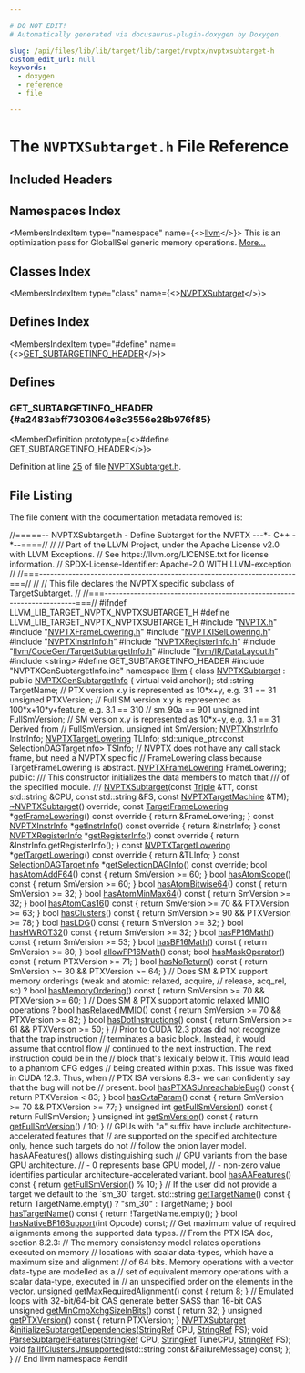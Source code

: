 ```yaml
---

# DO NOT EDIT!
# Automatically generated via docusaurus-plugin-doxygen by Doxygen.

slug: /api/files/lib/lib/target/lib/target/nvptx/nvptxsubtarget-h
custom_edit_url: null
keywords:
  - doxygen
  - reference
  - file

---
```





# The `NVPTXSubtarget.h` File Reference

<DoxygenPage pluginConfig={pluginConfig}>



## Included Headers

<IncludesList>
<IncludesListItem
  filePath="NVPTX.h"
  permalink="/docs/api/files/lib/lib/target/lib/target/nvptx/nvptx-h"
  isLocal="true" />
<IncludesListItem
  filePath="NVPTXFrameLowering.h"
  permalink="/docs/api/files/lib/lib/target/lib/target/nvptx/nvptxframelowering-h"
  isLocal="true" />
<IncludesListItem
  filePath="NVPTXISelLowering.h"
  permalink="/docs/api/files/lib/lib/target/lib/target/nvptx/nvptxisellowering-h"
  isLocal="true" />
<IncludesListItem
  filePath="NVPTXInstrInfo.h"
  permalink="/docs/api/files/lib/lib/target/lib/target/nvptx/nvptxinstrinfo-h"
  isLocal="true" />
<IncludesListItem
  filePath="NVPTXRegisterInfo.h"
  permalink="/docs/api/files/lib/lib/target/lib/target/nvptx/nvptxregisterinfo-h"
  isLocal="true" />
<IncludesListItem
  filePath="llvm/CodeGen/TargetSubtargetInfo.h"
  permalink="/docs/api/files/include/include/llvm/include/llvm/codegen/targetsubtargetinfo-h"
  isLocal="true" />
<IncludesListItem
  filePath="llvm/IR/DataLayout.h"
  permalink="/docs/api/files/include/include/llvm/include/llvm/ir/datalayout-h"
  isLocal="true" />
<IncludesListItem
  filePath="string"
  permalink=""
  isLocal="false" />
<IncludesListItem
  filePath="NVPTXGenSubtargetInfo.inc"
  permalink=""
  isLocal="true" />
</IncludesList>

## Namespaces Index

<MembersIndex>

<MembersIndexItem
  type="namespace"
  name={<><a href="/docs/api/namespaces/llvm">llvm</a></>}>
This is an optimization pass for GlobalISel generic memory operations. <a href="/docs/api/namespaces/llvm/#details">More...</a>
</MembersIndexItem>

</MembersIndex>

## Classes Index

<MembersIndex>

<MembersIndexItem
  type="class"
  name={<><a href="/docs/api/classes/llvm/nvptxsubtarget">NVPTXSubtarget</a></>}>
</MembersIndexItem>

</MembersIndex>

## Defines Index

<MembersIndex>

<MembersIndexItem
  type="#define"
  name={<><a href="#a2483abff7303064e8c3556e28b976f85">GET&#95;SUBTARGETINFO&#95;HEADER</a></>}>
</MembersIndexItem>

</MembersIndex>


<SectionDefinition>

## Defines

### GET&#95;SUBTARGETINFO&#95;HEADER {#a2483abff7303064e8c3556e28b976f85}

<MemberDefinition
  prototype={<>#define GET&#95;SUBTARGETINFO&#95;HEADER</>}>

Definition at line <a href="#l00025">25</a> of file <a href="/docs/api/files/lib/lib/target/lib/target/nvptx/nvptxsubtarget-h">NVPTXSubtarget.h</a>.
</MemberDefinition>

</SectionDefinition>

## File Listing

The file content with the documentation metadata removed is:

<ProgramListing>

<Link id="l00001" /><CodeLine lineNumber="1"><Highlight kind="comment">//=====-- NVPTXSubtarget.h - Define Subtarget for the NVPTX ---&#42;- C++ -&#42;--====//</Highlight><Highlight kind="normal"></Highlight></CodeLine>
<Link id="l00002" /><CodeLine lineNumber="2"><Highlight kind="normal"></Highlight><Highlight kind="comment">//</Highlight><Highlight kind="normal"></Highlight></CodeLine>
<Link id="l00003" /><CodeLine lineNumber="3"><Highlight kind="normal"></Highlight><Highlight kind="comment">// Part of the LLVM Project, under the Apache License v2.0 with LLVM Exceptions.</Highlight><Highlight kind="normal"></Highlight></CodeLine>
<Link id="l00004" /><CodeLine lineNumber="4"><Highlight kind="normal"></Highlight><Highlight kind="comment">// See https://llvm.org/LICENSE.txt for license information.</Highlight><Highlight kind="normal"></Highlight></CodeLine>
<Link id="l00005" /><CodeLine lineNumber="5"><Highlight kind="normal"></Highlight><Highlight kind="comment">// SPDX-License-Identifier: Apache-2.0 WITH LLVM-exception</Highlight><Highlight kind="normal"></Highlight></CodeLine>
<Link id="l00006" /><CodeLine lineNumber="6"><Highlight kind="normal"></Highlight><Highlight kind="comment">//</Highlight><Highlight kind="normal"></Highlight></CodeLine>
<Link id="l00007" /><CodeLine lineNumber="7"><Highlight kind="normal"></Highlight><Highlight kind="comment">//===----------------------------------------------------------------------===//</Highlight><Highlight kind="normal"></Highlight></CodeLine>
<Link id="l00008" /><CodeLine lineNumber="8"><Highlight kind="normal"></Highlight><Highlight kind="comment">//</Highlight><Highlight kind="normal"></Highlight></CodeLine>
<Link id="l00009" /><CodeLine lineNumber="9"><Highlight kind="normal"></Highlight><Highlight kind="comment">// This file declares the NVPTX specific subclass of TargetSubtarget.</Highlight><Highlight kind="normal"></Highlight></CodeLine>
<Link id="l00010" /><CodeLine lineNumber="10"><Highlight kind="normal"></Highlight><Highlight kind="comment">//</Highlight><Highlight kind="normal"></Highlight></CodeLine>
<Link id="l00011" /><CodeLine lineNumber="11"><Highlight kind="normal"></Highlight><Highlight kind="comment">//===----------------------------------------------------------------------===//</Highlight><Highlight kind="normal"></Highlight></CodeLine>
<Link id="l00012" /><CodeLine lineNumber="12"><Highlight kind="normal"></Highlight></CodeLine>
<Link id="l00013" /><CodeLine lineNumber="13"><Highlight kind="normal"></Highlight><Highlight kind="preprocessor">#ifndef LLVM&#95;LIB&#95;TARGET&#95;NVPTX&#95;NVPTXSUBTARGET&#95;H</Highlight><Highlight kind="normal"></Highlight></CodeLine>
<Link id="l00014" /><CodeLine lineNumber="14"><Highlight kind="normal"></Highlight><Highlight kind="preprocessor">#define LLVM&#95;LIB&#95;TARGET&#95;NVPTX&#95;NVPTXSUBTARGET&#95;H</Highlight><Highlight kind="normal"></Highlight></CodeLine>
<Link id="l00015" /><CodeLine lineNumber="15"><Highlight kind="normal"></Highlight></CodeLine>
<Link id="l00016" /><CodeLine lineNumber="16"><Highlight kind="normal"></Highlight><Highlight kind="preprocessor">#include &quot;<a href="/docs/api/files/lib/lib/target/lib/target/nvptx/nvptx-h">NVPTX.h</a>&quot;</Highlight><Highlight kind="normal"></Highlight></CodeLine>
<Link id="l00017" /><CodeLine lineNumber="17"><Highlight kind="normal"></Highlight><Highlight kind="preprocessor">#include &quot;<a href="/docs/api/files/lib/lib/target/lib/target/nvptx/nvptxframelowering-h">NVPTXFrameLowering.h</a>&quot;</Highlight><Highlight kind="normal"></Highlight></CodeLine>
<Link id="l00018" /><CodeLine lineNumber="18"><Highlight kind="normal"></Highlight><Highlight kind="preprocessor">#include &quot;<a href="/docs/api/files/lib/lib/target/lib/target/nvptx/nvptxisellowering-h">NVPTXISelLowering.h</a>&quot;</Highlight><Highlight kind="normal"></Highlight></CodeLine>
<Link id="l00019" /><CodeLine lineNumber="19"><Highlight kind="normal"></Highlight><Highlight kind="preprocessor">#include &quot;<a href="/docs/api/files/lib/lib/target/lib/target/nvptx/nvptxinstrinfo-h">NVPTXInstrInfo.h</a>&quot;</Highlight><Highlight kind="normal"></Highlight></CodeLine>
<Link id="l00020" /><CodeLine lineNumber="20"><Highlight kind="normal"></Highlight><Highlight kind="preprocessor">#include &quot;<a href="/docs/api/files/lib/lib/target/lib/target/nvptx/nvptxregisterinfo-h">NVPTXRegisterInfo.h</a>&quot;</Highlight><Highlight kind="normal"></Highlight></CodeLine>
<Link id="l00021" /><CodeLine lineNumber="21"><Highlight kind="normal"></Highlight><Highlight kind="preprocessor">#include &quot;<a href="/docs/api/files/include/include/llvm/include/llvm/codegen/targetsubtargetinfo-h">llvm/CodeGen/TargetSubtargetInfo.h</a>&quot;</Highlight><Highlight kind="normal"></Highlight></CodeLine>
<Link id="l00022" /><CodeLine lineNumber="22"><Highlight kind="normal"></Highlight><Highlight kind="preprocessor">#include &quot;<a href="/docs/api/files/include/include/llvm/include/llvm/ir/datalayout-h">llvm/IR/DataLayout.h</a>&quot;</Highlight><Highlight kind="normal"></Highlight></CodeLine>
<Link id="l00023" /><CodeLine lineNumber="23"><Highlight kind="normal"></Highlight><Highlight kind="preprocessor">#include &lt;string&gt;</Highlight><Highlight kind="normal"></Highlight></CodeLine>
<Link id="l00024" /><CodeLine lineNumber="24"><Highlight kind="normal"></Highlight></CodeLine>
<Link id="l00025" /><CodeLine lineNumber="25" lineLink="#a2483abff7303064e8c3556e28b976f85"><Highlight kind="normal"></Highlight><Highlight kind="preprocessor">#define GET&#95;SUBTARGETINFO&#95;HEADER</Highlight><Highlight kind="normal"></Highlight></CodeLine>
<Link id="l00026" /><CodeLine lineNumber="26"><Highlight kind="normal"></Highlight><Highlight kind="preprocessor">#include &quot;NVPTXGenSubtargetInfo.inc&quot;</Highlight><Highlight kind="normal"></Highlight></CodeLine>
<Link id="l00027" /><CodeLine lineNumber="27"><Highlight kind="normal"></Highlight></CodeLine>
<Link id="l00028" /><CodeLine lineNumber="28"><Highlight kind="normal"></Highlight><Highlight kind="keyword">namespace </Highlight><Highlight kind="normal"><a href="/docs/api/namespaces/llvm">llvm</a> &#123;</Highlight></CodeLine>
<Link id="l00029" /><CodeLine lineNumber="29"><Highlight kind="normal"></Highlight></CodeLine>
<Link id="l00030" /><CodeLine lineNumber="30" lineLink="/docs/api/classes/llvm/nvptxsubtarget"><Highlight kind="normal"></Highlight><Highlight kind="keyword">class </Highlight><Highlight kind="normal"><a href="/docs/api/classes/llvm/nvptxsubtarget/#ae4700ed52ea2e9d271dc6286261a81ac">NVPTXSubtarget</a> : </Highlight><Highlight kind="keyword">public</Highlight><Highlight kind="normal"> <a href="/docs/api/classes/nvptxgensubtargetinfo">NVPTXGenSubtargetInfo</a> &#123;</Highlight></CodeLine>
<Link id="l00031" /><CodeLine lineNumber="31"><Highlight kind="normal">  </Highlight><Highlight kind="keyword">virtual</Highlight><Highlight kind="normal"> </Highlight><Highlight kind="keywordtype">void</Highlight><Highlight kind="normal"> anchor();</Highlight></CodeLine>
<Link id="l00032" /><CodeLine lineNumber="32"><Highlight kind="normal">  std::string TargetName;</Highlight></CodeLine>
<Link id="l00033" /><CodeLine lineNumber="33"><Highlight kind="normal"></Highlight></CodeLine>
<Link id="l00034" /><CodeLine lineNumber="34"><Highlight kind="normal">  </Highlight><Highlight kind="comment">// PTX version x.y is represented as 10&#42;x+y, e.g. 3.1 == 31</Highlight><Highlight kind="normal"></Highlight></CodeLine>
<Link id="l00035" /><CodeLine lineNumber="35"><Highlight kind="normal">  </Highlight><Highlight kind="keywordtype">unsigned</Highlight><Highlight kind="normal"> PTXVersion;</Highlight></CodeLine>
<Link id="l00036" /><CodeLine lineNumber="36"><Highlight kind="normal"></Highlight></CodeLine>
<Link id="l00037" /><CodeLine lineNumber="37"><Highlight kind="normal">  </Highlight><Highlight kind="comment">// Full SM version x.y is represented as 100&#42;x+10&#42;y+feature, e.g. 3.1 == 310</Highlight><Highlight kind="normal"></Highlight></CodeLine>
<Link id="l00038" /><CodeLine lineNumber="38"><Highlight kind="normal">  </Highlight><Highlight kind="comment">// sm&#95;90a == 901</Highlight><Highlight kind="normal"></Highlight></CodeLine>
<Link id="l00039" /><CodeLine lineNumber="39"><Highlight kind="normal">  </Highlight><Highlight kind="keywordtype">unsigned</Highlight><Highlight kind="normal"> </Highlight><Highlight kind="keywordtype">int</Highlight><Highlight kind="normal"> FullSmVersion;</Highlight></CodeLine>
<Link id="l00040" /><CodeLine lineNumber="40"><Highlight kind="normal"></Highlight></CodeLine>
<Link id="l00041" /><CodeLine lineNumber="41"><Highlight kind="normal">  </Highlight><Highlight kind="comment">// SM version x.y is represented as 10&#42;x+y, e.g. 3.1 == 31 Derived from</Highlight><Highlight kind="normal"></Highlight></CodeLine>
<Link id="l00042" /><CodeLine lineNumber="42"><Highlight kind="normal">  </Highlight><Highlight kind="comment">// FullSmVersion.</Highlight><Highlight kind="normal"></Highlight></CodeLine>
<Link id="l00043" /><CodeLine lineNumber="43"><Highlight kind="normal">  </Highlight><Highlight kind="keywordtype">unsigned</Highlight><Highlight kind="normal"> </Highlight><Highlight kind="keywordtype">int</Highlight><Highlight kind="normal"> SmVersion;</Highlight></CodeLine>
<Link id="l00044" /><CodeLine lineNumber="44"><Highlight kind="normal"></Highlight></CodeLine>
<Link id="l00045" /><CodeLine lineNumber="45"><Highlight kind="normal">  <a href="/docs/api/classes/llvm/nvptxinstrinfo">NVPTXInstrInfo</a> InstrInfo;</Highlight></CodeLine>
<Link id="l00046" /><CodeLine lineNumber="46"><Highlight kind="normal">  <a href="/docs/api/classes/llvm/nvptxtargetlowering">NVPTXTargetLowering</a> TLInfo;</Highlight></CodeLine>
<Link id="l00047" /><CodeLine lineNumber="47"><Highlight kind="normal">  std::unique&#95;ptr&lt;const SelectionDAGTargetInfo&gt; TSInfo;</Highlight></CodeLine>
<Link id="l00048" /><CodeLine lineNumber="48"><Highlight kind="normal"></Highlight></CodeLine>
<Link id="l00049" /><CodeLine lineNumber="49"><Highlight kind="normal">  </Highlight><Highlight kind="comment">// NVPTX does not have any call stack frame, but need a NVPTX specific</Highlight><Highlight kind="normal"></Highlight></CodeLine>
<Link id="l00050" /><CodeLine lineNumber="50"><Highlight kind="normal">  </Highlight><Highlight kind="comment">// FrameLowering class because TargetFrameLowering is abstract.</Highlight><Highlight kind="normal"></Highlight></CodeLine>
<Link id="l00051" /><CodeLine lineNumber="51"><Highlight kind="normal">  <a href="/docs/api/classes/llvm/nvptxframelowering">NVPTXFrameLowering</a> FrameLowering;</Highlight></CodeLine>
<Link id="l00052" /><CodeLine lineNumber="52"><Highlight kind="normal"></Highlight></CodeLine>
<Link id="l00053" /><CodeLine lineNumber="53"><Highlight kind="normal"></Highlight><Highlight kind="keyword">public</Highlight><Highlight kind="normal">:</Highlight><Highlight kind="comment"></Highlight></CodeLine>
<Link id="l00054" /><CodeLine lineNumber="54"><Highlight kind="comment">  /// This constructor initializes the data members to match that</Highlight></CodeLine>
<Link id="l00055" /><CodeLine lineNumber="55"><Highlight kind="comment">  /// of the specified module.</Highlight></CodeLine>
<Link id="l00056" /><CodeLine lineNumber="56"><Highlight kind="comment">  ///</Highlight><Highlight kind="normal"></Highlight></CodeLine>
<Link id="l00057" /><CodeLine lineNumber="57"><Highlight kind="normal">  <a href="/docs/api/classes/llvm/nvptxsubtarget/#ae4700ed52ea2e9d271dc6286261a81ac">NVPTXSubtarget</a>(</Highlight><Highlight kind="keyword">const</Highlight><Highlight kind="normal"> <a href="/docs/api/classes/llvm/triple">Triple</a> &amp;TT, </Highlight><Highlight kind="keyword">const</Highlight><Highlight kind="normal"> std::string &amp;CPU,</Highlight></CodeLine>
<Link id="l00058" /><CodeLine lineNumber="58"><Highlight kind="normal">                 </Highlight><Highlight kind="keyword">const</Highlight><Highlight kind="normal"> std::string &amp;FS, </Highlight><Highlight kind="keyword">const</Highlight><Highlight kind="normal"> <a href="/docs/api/classes/llvm/nvptxtargetmachine">NVPTXTargetMachine</a> &amp;TM);</Highlight></CodeLine>
<Link id="l00059" /><CodeLine lineNumber="59"><Highlight kind="normal"></Highlight></CodeLine>
<Link id="l00060" /><CodeLine lineNumber="60" lineLink="/docs/api/classes/llvm/nvptxsubtarget/#a82e4c054cf5912f7e73a0fbf79812c4b"><Highlight kind="normal">  <a href="/docs/api/classes/llvm/nvptxsubtarget/#a82e4c054cf5912f7e73a0fbf79812c4b">~NVPTXSubtarget</a>() </Highlight><Highlight kind="keyword">override</Highlight><Highlight kind="normal">;</Highlight></CodeLine>
<Link id="l00061" /><CodeLine lineNumber="61"><Highlight kind="normal"></Highlight></CodeLine>
<Link id="l00062" /><CodeLine lineNumber="62" lineLink="/docs/api/classes/llvm/nvptxsubtarget/#ad2e20569f8a4b80715d9a7905f0a0f6d"><Highlight kind="normal">  </Highlight><Highlight kind="keyword">const</Highlight><Highlight kind="normal"> <a href="/docs/api/classes/llvm/targetframelowering">TargetFrameLowering</a> &#42;<a href="/docs/api/classes/llvm/nvptxsubtarget/#ad2e20569f8a4b80715d9a7905f0a0f6d">getFrameLowering</a>()</Highlight><Highlight kind="keyword"> const override </Highlight><Highlight kind="normal">&#123;</Highlight></CodeLine>
<Link id="l00063" /><CodeLine lineNumber="63"><Highlight kind="normal">    </Highlight><Highlight kind="keywordflow">return</Highlight><Highlight kind="normal"> &amp;FrameLowering;</Highlight></CodeLine>
<Link id="l00064" /><CodeLine lineNumber="64"><Highlight kind="normal">  &#125;</Highlight></CodeLine>
<Link id="l00065" /><CodeLine lineNumber="65" lineLink="/docs/api/classes/llvm/nvptxsubtarget/#a0d56e8116c7bbff0d47593fdd3dfc09e"><Highlight kind="normal">  </Highlight><Highlight kind="keyword">const</Highlight><Highlight kind="normal"> <a href="/docs/api/classes/llvm/nvptxinstrinfo">NVPTXInstrInfo</a> &#42;<a href="/docs/api/classes/llvm/nvptxsubtarget/#a0d56e8116c7bbff0d47593fdd3dfc09e">getInstrInfo</a>()</Highlight><Highlight kind="keyword"> const override </Highlight><Highlight kind="normal">&#123; </Highlight><Highlight kind="keywordflow">return</Highlight><Highlight kind="normal"> &amp;InstrInfo; &#125;</Highlight></CodeLine>
<Link id="l00066" /><CodeLine lineNumber="66" lineLink="/docs/api/classes/llvm/nvptxsubtarget/#a8ed17abba99b52b985a18aba23e59cdd"><Highlight kind="normal">  </Highlight><Highlight kind="keyword">const</Highlight><Highlight kind="normal"> <a href="/docs/api/classes/llvm/nvptxregisterinfo">NVPTXRegisterInfo</a> &#42;<a href="/docs/api/classes/llvm/nvptxsubtarget/#a8ed17abba99b52b985a18aba23e59cdd">getRegisterInfo</a>()</Highlight><Highlight kind="keyword"> const override </Highlight><Highlight kind="normal">&#123;</Highlight></CodeLine>
<Link id="l00067" /><CodeLine lineNumber="67"><Highlight kind="normal">    </Highlight><Highlight kind="keywordflow">return</Highlight><Highlight kind="normal"> &amp;InstrInfo.getRegisterInfo();</Highlight></CodeLine>
<Link id="l00068" /><CodeLine lineNumber="68"><Highlight kind="normal">  &#125;</Highlight></CodeLine>
<Link id="l00069" /><CodeLine lineNumber="69" lineLink="/docs/api/classes/llvm/nvptxsubtarget/#a67bfc0486c556c48ea80d7e93e12c8bf"><Highlight kind="normal">  </Highlight><Highlight kind="keyword">const</Highlight><Highlight kind="normal"> <a href="/docs/api/classes/llvm/nvptxtargetlowering">NVPTXTargetLowering</a> &#42;<a href="/docs/api/classes/llvm/nvptxsubtarget/#a67bfc0486c556c48ea80d7e93e12c8bf">getTargetLowering</a>()</Highlight><Highlight kind="keyword"> const override </Highlight><Highlight kind="normal">&#123;</Highlight></CodeLine>
<Link id="l00070" /><CodeLine lineNumber="70"><Highlight kind="normal">    </Highlight><Highlight kind="keywordflow">return</Highlight><Highlight kind="normal"> &amp;TLInfo;</Highlight></CodeLine>
<Link id="l00071" /><CodeLine lineNumber="71"><Highlight kind="normal">  &#125;</Highlight></CodeLine>
<Link id="l00072" /><CodeLine lineNumber="72"><Highlight kind="normal"></Highlight></CodeLine>
<Link id="l00073" /><CodeLine lineNumber="73"><Highlight kind="normal">  </Highlight><Highlight kind="keyword">const</Highlight><Highlight kind="normal"> <a href="/docs/api/classes/llvm/selectiondagtargetinfo">SelectionDAGTargetInfo</a> &#42;<a href="/docs/api/classes/llvm/nvptxsubtarget/#af60079c7ccd24a672b9dafc14452bc36">getSelectionDAGInfo</a>() </Highlight><Highlight kind="keyword">const override</Highlight><Highlight kind="normal">;</Highlight></CodeLine>
<Link id="l00074" /><CodeLine lineNumber="74"><Highlight kind="normal"></Highlight></CodeLine>
<Link id="l00075" /><CodeLine lineNumber="75" lineLink="/docs/api/classes/llvm/nvptxsubtarget/#a44129b6715cfd244c92a21a3db5fed2e"><Highlight kind="normal">  </Highlight><Highlight kind="keywordtype">bool</Highlight><Highlight kind="normal"> <a href="/docs/api/classes/llvm/nvptxsubtarget/#a44129b6715cfd244c92a21a3db5fed2e">hasAtomAddF64</a>()</Highlight><Highlight kind="keyword"> const </Highlight><Highlight kind="normal">&#123; </Highlight><Highlight kind="keywordflow">return</Highlight><Highlight kind="normal"> SmVersion &gt;= 60; &#125;</Highlight></CodeLine>
<Link id="l00076" /><CodeLine lineNumber="76" lineLink="/docs/api/classes/llvm/nvptxsubtarget/#ad4067a5aa019c2c17c9f37fca822bdaf"><Highlight kind="normal">  </Highlight><Highlight kind="keywordtype">bool</Highlight><Highlight kind="normal"> <a href="/docs/api/classes/llvm/nvptxsubtarget/#ad4067a5aa019c2c17c9f37fca822bdaf">hasAtomScope</a>()</Highlight><Highlight kind="keyword"> const </Highlight><Highlight kind="normal">&#123; </Highlight><Highlight kind="keywordflow">return</Highlight><Highlight kind="normal"> SmVersion &gt;= 60; &#125;</Highlight></CodeLine>
<Link id="l00077" /><CodeLine lineNumber="77" lineLink="/docs/api/classes/llvm/nvptxsubtarget/#aa26d39d7e2f182d154d13b9f556fc0ae"><Highlight kind="normal">  </Highlight><Highlight kind="keywordtype">bool</Highlight><Highlight kind="normal"> <a href="/docs/api/classes/llvm/nvptxsubtarget/#aa26d39d7e2f182d154d13b9f556fc0ae">hasAtomBitwise64</a>()</Highlight><Highlight kind="keyword"> const </Highlight><Highlight kind="normal">&#123; </Highlight><Highlight kind="keywordflow">return</Highlight><Highlight kind="normal"> SmVersion &gt;= 32; &#125;</Highlight></CodeLine>
<Link id="l00078" /><CodeLine lineNumber="78" lineLink="/docs/api/classes/llvm/nvptxsubtarget/#a3fd0734ad3fb41b560a33788ce1d7288"><Highlight kind="normal">  </Highlight><Highlight kind="keywordtype">bool</Highlight><Highlight kind="normal"> <a href="/docs/api/classes/llvm/nvptxsubtarget/#a3fd0734ad3fb41b560a33788ce1d7288">hasAtomMinMax64</a>()</Highlight><Highlight kind="keyword"> const </Highlight><Highlight kind="normal">&#123; </Highlight><Highlight kind="keywordflow">return</Highlight><Highlight kind="normal"> SmVersion &gt;= 32; &#125;</Highlight></CodeLine>
<Link id="l00079" /><CodeLine lineNumber="79" lineLink="/docs/api/classes/llvm/nvptxsubtarget/#ae08d28344b0fced35ecf1041c6ae986c"><Highlight kind="normal">  </Highlight><Highlight kind="keywordtype">bool</Highlight><Highlight kind="normal"> <a href="/docs/api/classes/llvm/nvptxsubtarget/#ae08d28344b0fced35ecf1041c6ae986c">hasAtomCas16</a>()</Highlight><Highlight kind="keyword"> const </Highlight><Highlight kind="normal">&#123; </Highlight><Highlight kind="keywordflow">return</Highlight><Highlight kind="normal"> SmVersion &gt;= 70 &amp;&amp; PTXVersion &gt;= 63; &#125;</Highlight></CodeLine>
<Link id="l00080" /><CodeLine lineNumber="80" lineLink="/docs/api/classes/llvm/nvptxsubtarget/#a4ea73c38dc95997cd84df343673c0453"><Highlight kind="normal">  </Highlight><Highlight kind="keywordtype">bool</Highlight><Highlight kind="normal"> <a href="/docs/api/classes/llvm/nvptxsubtarget/#a4ea73c38dc95997cd84df343673c0453">hasClusters</a>()</Highlight><Highlight kind="keyword"> const </Highlight><Highlight kind="normal">&#123; </Highlight><Highlight kind="keywordflow">return</Highlight><Highlight kind="normal"> SmVersion &gt;= 90 &amp;&amp; PTXVersion &gt;= 78; &#125;</Highlight></CodeLine>
<Link id="l00081" /><CodeLine lineNumber="81" lineLink="/docs/api/classes/llvm/nvptxsubtarget/#ac2dc06bfd1e4225a6b53c3ac1eb36c2f"><Highlight kind="normal">  </Highlight><Highlight kind="keywordtype">bool</Highlight><Highlight kind="normal"> <a href="/docs/api/classes/llvm/nvptxsubtarget/#ac2dc06bfd1e4225a6b53c3ac1eb36c2f">hasLDG</a>()</Highlight><Highlight kind="keyword"> const </Highlight><Highlight kind="normal">&#123; </Highlight><Highlight kind="keywordflow">return</Highlight><Highlight kind="normal"> SmVersion &gt;= 32; &#125;</Highlight></CodeLine>
<Link id="l00082" /><CodeLine lineNumber="82" lineLink="/docs/api/classes/llvm/nvptxsubtarget/#a4a3e59424c7c79b49b7cfc554ede1a5f"><Highlight kind="normal">  </Highlight><Highlight kind="keywordtype">bool</Highlight><Highlight kind="normal"> <a href="/docs/api/classes/llvm/nvptxsubtarget/#a4a3e59424c7c79b49b7cfc554ede1a5f">hasHWROT32</a>()</Highlight><Highlight kind="keyword"> const </Highlight><Highlight kind="normal">&#123; </Highlight><Highlight kind="keywordflow">return</Highlight><Highlight kind="normal"> SmVersion &gt;= 32; &#125;</Highlight></CodeLine>
<Link id="l00083" /><CodeLine lineNumber="83" lineLink="/docs/api/classes/llvm/nvptxsubtarget/#afed9d56a60f226f9ed1a0f25f3a45d1f"><Highlight kind="normal">  </Highlight><Highlight kind="keywordtype">bool</Highlight><Highlight kind="normal"> <a href="/docs/api/classes/llvm/nvptxsubtarget/#afed9d56a60f226f9ed1a0f25f3a45d1f">hasFP16Math</a>()</Highlight><Highlight kind="keyword"> const </Highlight><Highlight kind="normal">&#123; </Highlight><Highlight kind="keywordflow">return</Highlight><Highlight kind="normal"> SmVersion &gt;= 53; &#125;</Highlight></CodeLine>
<Link id="l00084" /><CodeLine lineNumber="84" lineLink="/docs/api/classes/llvm/nvptxsubtarget/#abdd739eed971f447bd5a2ea48aa6f091"><Highlight kind="normal">  </Highlight><Highlight kind="keywordtype">bool</Highlight><Highlight kind="normal"> <a href="/docs/api/classes/llvm/nvptxsubtarget/#abdd739eed971f447bd5a2ea48aa6f091">hasBF16Math</a>()</Highlight><Highlight kind="keyword"> const </Highlight><Highlight kind="normal">&#123; </Highlight><Highlight kind="keywordflow">return</Highlight><Highlight kind="normal"> SmVersion &gt;= 80; &#125;</Highlight></CodeLine>
<Link id="l00085" /><CodeLine lineNumber="85"><Highlight kind="normal">  </Highlight><Highlight kind="keywordtype">bool</Highlight><Highlight kind="normal"> <a href="/docs/api/classes/llvm/nvptxsubtarget/#acf9b4a8e15da976bbec9e6af79d28347">allowFP16Math</a>() </Highlight><Highlight kind="keyword">const</Highlight><Highlight kind="normal">;</Highlight></CodeLine>
<Link id="l00086" /><CodeLine lineNumber="86" lineLink="/docs/api/classes/llvm/nvptxsubtarget/#a5709f5a9595ca8014d804f204d9dd477"><Highlight kind="normal">  </Highlight><Highlight kind="keywordtype">bool</Highlight><Highlight kind="normal"> <a href="/docs/api/classes/llvm/nvptxsubtarget/#a5709f5a9595ca8014d804f204d9dd477">hasMaskOperator</a>()</Highlight><Highlight kind="keyword"> const </Highlight><Highlight kind="normal">&#123; </Highlight><Highlight kind="keywordflow">return</Highlight><Highlight kind="normal"> PTXVersion &gt;= 71; &#125;</Highlight></CodeLine>
<Link id="l00087" /><CodeLine lineNumber="87" lineLink="/docs/api/classes/llvm/nvptxsubtarget/#affbe308a240065d6cca50264229181e6"><Highlight kind="normal">  </Highlight><Highlight kind="keywordtype">bool</Highlight><Highlight kind="normal"> <a href="/docs/api/classes/llvm/nvptxsubtarget/#affbe308a240065d6cca50264229181e6">hasNoReturn</a>()</Highlight><Highlight kind="keyword"> const </Highlight><Highlight kind="normal">&#123; </Highlight><Highlight kind="keywordflow">return</Highlight><Highlight kind="normal"> SmVersion &gt;= 30 &amp;&amp; PTXVersion &gt;= 64; &#125;</Highlight></CodeLine>
<Link id="l00088" /><CodeLine lineNumber="88"><Highlight kind="normal">  </Highlight><Highlight kind="comment">// Does SM &amp; PTX support memory orderings (weak and atomic: relaxed, acquire,</Highlight><Highlight kind="normal"></Highlight></CodeLine>
<Link id="l00089" /><CodeLine lineNumber="89"><Highlight kind="normal">  </Highlight><Highlight kind="comment">// release, acq&#95;rel, sc) ?</Highlight><Highlight kind="normal"></Highlight></CodeLine>
<Link id="l00090" /><CodeLine lineNumber="90" lineLink="/docs/api/classes/llvm/nvptxsubtarget/#aef2c7b33bb315753d2d59da497aa2a1a"><Highlight kind="normal">  </Highlight><Highlight kind="keywordtype">bool</Highlight><Highlight kind="normal"> <a href="/docs/api/classes/llvm/nvptxsubtarget/#aef2c7b33bb315753d2d59da497aa2a1a">hasMemoryOrdering</a>()</Highlight><Highlight kind="keyword"> const </Highlight><Highlight kind="normal">&#123; </Highlight><Highlight kind="keywordflow">return</Highlight><Highlight kind="normal"> SmVersion &gt;= 70 &amp;&amp; PTXVersion &gt;= 60; &#125;</Highlight></CodeLine>
<Link id="l00091" /><CodeLine lineNumber="91"><Highlight kind="normal">  </Highlight><Highlight kind="comment">// Does SM &amp; PTX support atomic relaxed MMIO operations ?</Highlight><Highlight kind="normal"></Highlight></CodeLine>
<Link id="l00092" /><CodeLine lineNumber="92" lineLink="/docs/api/classes/llvm/nvptxsubtarget/#ab53d4c5c6623a1a8426aef6129ca2f32"><Highlight kind="normal">  </Highlight><Highlight kind="keywordtype">bool</Highlight><Highlight kind="normal"> <a href="/docs/api/classes/llvm/nvptxsubtarget/#ab53d4c5c6623a1a8426aef6129ca2f32">hasRelaxedMMIO</a>()</Highlight><Highlight kind="keyword"> const </Highlight><Highlight kind="normal">&#123; </Highlight><Highlight kind="keywordflow">return</Highlight><Highlight kind="normal"> SmVersion &gt;= 70 &amp;&amp; PTXVersion &gt;= 82; &#125;</Highlight></CodeLine>
<Link id="l00093" /><CodeLine lineNumber="93" lineLink="/docs/api/classes/llvm/nvptxsubtarget/#a9666ae0aace22ed64bf68f3c5bf30684"><Highlight kind="normal">  </Highlight><Highlight kind="keywordtype">bool</Highlight><Highlight kind="normal"> <a href="/docs/api/classes/llvm/nvptxsubtarget/#a9666ae0aace22ed64bf68f3c5bf30684">hasDotInstructions</a>()</Highlight><Highlight kind="keyword"> const </Highlight><Highlight kind="normal">&#123;</Highlight></CodeLine>
<Link id="l00094" /><CodeLine lineNumber="94"><Highlight kind="normal">    </Highlight><Highlight kind="keywordflow">return</Highlight><Highlight kind="normal"> SmVersion &gt;= 61 &amp;&amp; PTXVersion &gt;= 50;</Highlight></CodeLine>
<Link id="l00095" /><CodeLine lineNumber="95"><Highlight kind="normal">  &#125;</Highlight></CodeLine>
<Link id="l00096" /><CodeLine lineNumber="96"><Highlight kind="normal">  </Highlight><Highlight kind="comment">// Prior to CUDA 12.3 ptxas did not recognize that the trap instruction</Highlight><Highlight kind="normal"></Highlight></CodeLine>
<Link id="l00097" /><CodeLine lineNumber="97"><Highlight kind="normal">  </Highlight><Highlight kind="comment">// terminates a basic block. Instead, it would assume that control flow</Highlight><Highlight kind="normal"></Highlight></CodeLine>
<Link id="l00098" /><CodeLine lineNumber="98"><Highlight kind="normal">  </Highlight><Highlight kind="comment">// continued to the next instruction. The next instruction could be in the</Highlight><Highlight kind="normal"></Highlight></CodeLine>
<Link id="l00099" /><CodeLine lineNumber="99"><Highlight kind="normal">  </Highlight><Highlight kind="comment">// block that&#39;s lexically below it. This would lead to a phantom CFG edges</Highlight><Highlight kind="normal"></Highlight></CodeLine>
<Link id="l00100" /><CodeLine lineNumber="100"><Highlight kind="normal">  </Highlight><Highlight kind="comment">// being created within ptxas. This issue was fixed in CUDA 12.3. Thus, when</Highlight><Highlight kind="normal"></Highlight></CodeLine>
<Link id="l00101" /><CodeLine lineNumber="101"><Highlight kind="normal">  </Highlight><Highlight kind="comment">// PTX ISA versions 8.3+ we can confidently say that the bug will not be</Highlight><Highlight kind="normal"></Highlight></CodeLine>
<Link id="l00102" /><CodeLine lineNumber="102"><Highlight kind="normal">  </Highlight><Highlight kind="comment">// present.</Highlight><Highlight kind="normal"></Highlight></CodeLine>
<Link id="l00103" /><CodeLine lineNumber="103" lineLink="/docs/api/classes/llvm/nvptxsubtarget/#afb97398b069006a552bb959152198d58"><Highlight kind="normal">  </Highlight><Highlight kind="keywordtype">bool</Highlight><Highlight kind="normal"> <a href="/docs/api/classes/llvm/nvptxsubtarget/#afb97398b069006a552bb959152198d58">hasPTXASUnreachableBug</a>()</Highlight><Highlight kind="keyword"> const </Highlight><Highlight kind="normal">&#123; </Highlight><Highlight kind="keywordflow">return</Highlight><Highlight kind="normal"> PTXVersion &lt; 83; &#125;</Highlight></CodeLine>
<Link id="l00104" /><CodeLine lineNumber="104" lineLink="/docs/api/classes/llvm/nvptxsubtarget/#a7e2e91b9fb92a2bf76821ef3d228ae7f"><Highlight kind="normal">  </Highlight><Highlight kind="keywordtype">bool</Highlight><Highlight kind="normal"> <a href="/docs/api/classes/llvm/nvptxsubtarget/#a7e2e91b9fb92a2bf76821ef3d228ae7f">hasCvtaParam</a>()</Highlight><Highlight kind="keyword"> const </Highlight><Highlight kind="normal">&#123; </Highlight><Highlight kind="keywordflow">return</Highlight><Highlight kind="normal"> SmVersion &gt;= 70 &amp;&amp; PTXVersion &gt;= 77; &#125;</Highlight></CodeLine>
<Link id="l00105" /><CodeLine lineNumber="105" lineLink="/docs/api/classes/llvm/nvptxsubtarget/#a92de14938aee2e37dea97cb18acf0261"><Highlight kind="normal">  </Highlight><Highlight kind="keywordtype">unsigned</Highlight><Highlight kind="normal"> </Highlight><Highlight kind="keywordtype">int</Highlight><Highlight kind="normal"> <a href="/docs/api/classes/llvm/nvptxsubtarget/#a92de14938aee2e37dea97cb18acf0261">getFullSmVersion</a>()</Highlight><Highlight kind="keyword"> const </Highlight><Highlight kind="normal">&#123; </Highlight><Highlight kind="keywordflow">return</Highlight><Highlight kind="normal"> FullSmVersion; &#125;</Highlight></CodeLine>
<Link id="l00106" /><CodeLine lineNumber="106" lineLink="/docs/api/classes/llvm/nvptxsubtarget/#a94c8172d9992fa53fa6a1a4128704f37"><Highlight kind="normal">  </Highlight><Highlight kind="keywordtype">unsigned</Highlight><Highlight kind="normal"> </Highlight><Highlight kind="keywordtype">int</Highlight><Highlight kind="normal"> <a href="/docs/api/classes/llvm/nvptxsubtarget/#a94c8172d9992fa53fa6a1a4128704f37">getSmVersion</a>()</Highlight><Highlight kind="keyword"> const </Highlight><Highlight kind="normal">&#123; </Highlight><Highlight kind="keywordflow">return</Highlight><Highlight kind="normal"> <a href="/docs/api/classes/llvm/nvptxsubtarget/#a92de14938aee2e37dea97cb18acf0261">getFullSmVersion</a>() / 10; &#125;</Highlight></CodeLine>
<Link id="l00107" /><CodeLine lineNumber="107"><Highlight kind="normal">  </Highlight><Highlight kind="comment">// GPUs with &quot;a&quot; suffix have include architecture-accelerated features that</Highlight><Highlight kind="normal"></Highlight></CodeLine>
<Link id="l00108" /><CodeLine lineNumber="108"><Highlight kind="normal">  </Highlight><Highlight kind="comment">// are supported on the specified architecture only, hence such targets do not</Highlight><Highlight kind="normal"></Highlight></CodeLine>
<Link id="l00109" /><CodeLine lineNumber="109"><Highlight kind="normal">  </Highlight><Highlight kind="comment">// follow the onion layer model. hasAAFeatures() allows distinguishing such</Highlight><Highlight kind="normal"></Highlight></CodeLine>
<Link id="l00110" /><CodeLine lineNumber="110"><Highlight kind="normal">  </Highlight><Highlight kind="comment">// GPU variants from the base GPU architecture.</Highlight><Highlight kind="normal"></Highlight></CodeLine>
<Link id="l00111" /><CodeLine lineNumber="111"><Highlight kind="normal">  </Highlight><Highlight kind="comment">// - 0 represents base GPU model,</Highlight><Highlight kind="normal"></Highlight></CodeLine>
<Link id="l00112" /><CodeLine lineNumber="112"><Highlight kind="normal">  </Highlight><Highlight kind="comment">// - non-zero value identifies particular architecture-accelerated variant.</Highlight><Highlight kind="normal"></Highlight></CodeLine>
<Link id="l00113" /><CodeLine lineNumber="113" lineLink="/docs/api/classes/llvm/nvptxsubtarget/#a65f51b58f77fc8529451aff5921e8ebd"><Highlight kind="normal">  </Highlight><Highlight kind="keywordtype">bool</Highlight><Highlight kind="normal"> <a href="/docs/api/classes/llvm/nvptxsubtarget/#a65f51b58f77fc8529451aff5921e8ebd">hasAAFeatures</a>()</Highlight><Highlight kind="keyword"> const </Highlight><Highlight kind="normal">&#123; </Highlight><Highlight kind="keywordflow">return</Highlight><Highlight kind="normal"> <a href="/docs/api/classes/llvm/nvptxsubtarget/#a92de14938aee2e37dea97cb18acf0261">getFullSmVersion</a>() % 10; &#125;</Highlight></CodeLine>
<Link id="l00114" /><CodeLine lineNumber="114"><Highlight kind="normal"></Highlight></CodeLine>
<Link id="l00115" /><CodeLine lineNumber="115"><Highlight kind="normal">  </Highlight><Highlight kind="comment">// If the user did not provide a target we default to the &#96;sm&#95;30&#96; target.</Highlight><Highlight kind="normal"></Highlight></CodeLine>
<Link id="l00116" /><CodeLine lineNumber="116" lineLink="/docs/api/classes/llvm/nvptxsubtarget/#a2e3b091f157eb4e85d656e8fc6c999d6"><Highlight kind="normal">  std::string <a href="/docs/api/classes/llvm/nvptxsubtarget/#a2e3b091f157eb4e85d656e8fc6c999d6">getTargetName</a>()</Highlight><Highlight kind="keyword"> const </Highlight><Highlight kind="normal">&#123;</Highlight></CodeLine>
<Link id="l00117" /><CodeLine lineNumber="117"><Highlight kind="normal">    </Highlight><Highlight kind="keywordflow">return</Highlight><Highlight kind="normal"> TargetName.empty() ? </Highlight><Highlight kind="stringliteral">&quot;sm&#95;30&quot;</Highlight><Highlight kind="normal"> : TargetName;</Highlight></CodeLine>
<Link id="l00118" /><CodeLine lineNumber="118"><Highlight kind="normal">  &#125;</Highlight></CodeLine>
<Link id="l00119" /><CodeLine lineNumber="119" lineLink="/docs/api/classes/llvm/nvptxsubtarget/#ab543f871e2a2b23291bac8f4db05a54f"><Highlight kind="normal">  </Highlight><Highlight kind="keywordtype">bool</Highlight><Highlight kind="normal"> <a href="/docs/api/classes/llvm/nvptxsubtarget/#ab543f871e2a2b23291bac8f4db05a54f">hasTargetName</a>()</Highlight><Highlight kind="keyword"> const </Highlight><Highlight kind="normal">&#123; </Highlight><Highlight kind="keywordflow">return</Highlight><Highlight kind="normal"> !TargetName.empty(); &#125;</Highlight></CodeLine>
<Link id="l00120" /><CodeLine lineNumber="120"><Highlight kind="normal"></Highlight></CodeLine>
<Link id="l00121" /><CodeLine lineNumber="121"><Highlight kind="normal">  </Highlight><Highlight kind="keywordtype">bool</Highlight><Highlight kind="normal"> <a href="/docs/api/classes/llvm/nvptxsubtarget/#a83868f59565d44ad1b3e42b9fffcceae">hasNativeBF16Support</a>(</Highlight><Highlight kind="keywordtype">int</Highlight><Highlight kind="normal"> Opcode) </Highlight><Highlight kind="keyword">const</Highlight><Highlight kind="normal">;</Highlight></CodeLine>
<Link id="l00122" /><CodeLine lineNumber="122"><Highlight kind="normal"></Highlight></CodeLine>
<Link id="l00123" /><CodeLine lineNumber="123"><Highlight kind="normal">  </Highlight><Highlight kind="comment">// Get maximum value of required alignments among the supported data types.</Highlight><Highlight kind="normal"></Highlight></CodeLine>
<Link id="l00124" /><CodeLine lineNumber="124"><Highlight kind="normal">  </Highlight><Highlight kind="comment">// From the PTX ISA doc, section 8.2.3:</Highlight><Highlight kind="normal"></Highlight></CodeLine>
<Link id="l00125" /><CodeLine lineNumber="125"><Highlight kind="normal">  </Highlight><Highlight kind="comment">//  The memory consistency model relates operations executed on memory</Highlight><Highlight kind="normal"></Highlight></CodeLine>
<Link id="l00126" /><CodeLine lineNumber="126"><Highlight kind="normal">  </Highlight><Highlight kind="comment">//  locations with scalar data-types, which have a maximum size and alignment</Highlight><Highlight kind="normal"></Highlight></CodeLine>
<Link id="l00127" /><CodeLine lineNumber="127"><Highlight kind="normal">  </Highlight><Highlight kind="comment">//  of 64 bits. Memory operations with a vector data-type are modelled as a</Highlight><Highlight kind="normal"></Highlight></CodeLine>
<Link id="l00128" /><CodeLine lineNumber="128"><Highlight kind="normal">  </Highlight><Highlight kind="comment">//  set of equivalent memory operations with a scalar data-type, executed in</Highlight><Highlight kind="normal"></Highlight></CodeLine>
<Link id="l00129" /><CodeLine lineNumber="129"><Highlight kind="normal">  </Highlight><Highlight kind="comment">//  an unspecified order on the elements in the vector.</Highlight><Highlight kind="normal"></Highlight></CodeLine>
<Link id="l00130" /><CodeLine lineNumber="130" lineLink="/docs/api/classes/llvm/nvptxsubtarget/#a3af190b4e34d047250949ba40f686634"><Highlight kind="normal">  </Highlight><Highlight kind="keywordtype">unsigned</Highlight><Highlight kind="normal"> <a href="/docs/api/classes/llvm/nvptxsubtarget/#a3af190b4e34d047250949ba40f686634">getMaxRequiredAlignment</a>()</Highlight><Highlight kind="keyword"> const </Highlight><Highlight kind="normal">&#123; </Highlight><Highlight kind="keywordflow">return</Highlight><Highlight kind="normal"> 8; &#125;</Highlight></CodeLine>
<Link id="l00131" /><CodeLine lineNumber="131"><Highlight kind="normal">  </Highlight><Highlight kind="comment">// Emulated loops with 32-bit/64-bit CAS generate better SASS than 16-bit CAS</Highlight><Highlight kind="normal"></Highlight></CodeLine>
<Link id="l00132" /><CodeLine lineNumber="132" lineLink="/docs/api/classes/llvm/nvptxsubtarget/#a73537c20d3a1c6867a203540b7095e0e"><Highlight kind="normal">  </Highlight><Highlight kind="keywordtype">unsigned</Highlight><Highlight kind="normal"> <a href="/docs/api/classes/llvm/nvptxsubtarget/#a73537c20d3a1c6867a203540b7095e0e">getMinCmpXchgSizeInBits</a>()</Highlight><Highlight kind="keyword"> const </Highlight><Highlight kind="normal">&#123; </Highlight><Highlight kind="keywordflow">return</Highlight><Highlight kind="normal"> 32; &#125;</Highlight></CodeLine>
<Link id="l00133" /><CodeLine lineNumber="133"><Highlight kind="normal"></Highlight></CodeLine>
<Link id="l00134" /><CodeLine lineNumber="134" lineLink="/docs/api/classes/llvm/nvptxsubtarget/#a745eade6eb080487784cbf5065428a15"><Highlight kind="normal">  </Highlight><Highlight kind="keywordtype">unsigned</Highlight><Highlight kind="normal"> <a href="/docs/api/classes/llvm/nvptxsubtarget/#a745eade6eb080487784cbf5065428a15">getPTXVersion</a>()</Highlight><Highlight kind="keyword"> const </Highlight><Highlight kind="normal">&#123; </Highlight><Highlight kind="keywordflow">return</Highlight><Highlight kind="normal"> PTXVersion; &#125;</Highlight></CodeLine>
<Link id="l00135" /><CodeLine lineNumber="135"><Highlight kind="normal"></Highlight></CodeLine>
<Link id="l00136" /><CodeLine lineNumber="136"><Highlight kind="normal">  <a href="/docs/api/classes/llvm/nvptxsubtarget">NVPTXSubtarget</a> &amp;<a href="/docs/api/classes/llvm/nvptxsubtarget/#af3cf7ea501d2f5070e8c2b0e3e45c0b2">initializeSubtargetDependencies</a>(<a href="/docs/api/classes/llvm/stringref">StringRef</a> CPU, <a href="/docs/api/classes/llvm/stringref">StringRef</a> FS);</Highlight></CodeLine>
<Link id="l00137" /><CodeLine lineNumber="137" lineLink="/docs/api/classes/llvm/nvptxsubtarget/#a6c6ec9658590402e52f13d6d1ccd7e44"><Highlight kind="normal">  </Highlight><Highlight kind="keywordtype">void</Highlight><Highlight kind="normal"> <a href="/docs/api/classes/llvm/nvptxsubtarget/#a6c6ec9658590402e52f13d6d1ccd7e44">ParseSubtargetFeatures</a>(<a href="/docs/api/classes/llvm/stringref">StringRef</a> CPU, <a href="/docs/api/classes/llvm/stringref">StringRef</a> TuneCPU, <a href="/docs/api/classes/llvm/stringref">StringRef</a> FS);</Highlight></CodeLine>
<Link id="l00138" /><CodeLine lineNumber="138"><Highlight kind="normal"></Highlight></CodeLine>
<Link id="l00139" /><CodeLine lineNumber="139"><Highlight kind="normal">  </Highlight><Highlight kind="keywordtype">void</Highlight><Highlight kind="normal"> <a href="/docs/api/classes/llvm/nvptxsubtarget/#a15c6ac4b914113bca7f00427ea291eb4">failIfClustersUnsupported</a>(std::string </Highlight><Highlight kind="keyword">const</Highlight><Highlight kind="normal"> &amp;FailureMessage) </Highlight><Highlight kind="keyword">const</Highlight><Highlight kind="normal">;</Highlight></CodeLine>
<Link id="l00140" /><CodeLine lineNumber="140"><Highlight kind="normal">&#125;;</Highlight></CodeLine>
<Link id="l00141" /><CodeLine lineNumber="141"><Highlight kind="normal"></Highlight></CodeLine>
<Link id="l00142" /><CodeLine lineNumber="142"><Highlight kind="normal">&#125; </Highlight><Highlight kind="comment">// End llvm namespace</Highlight><Highlight kind="normal"></Highlight></CodeLine>
<Link id="l00143" /><CodeLine lineNumber="143"><Highlight kind="normal"></Highlight></CodeLine>
<Link id="l00144" /><CodeLine lineNumber="144"><Highlight kind="normal"></Highlight><Highlight kind="preprocessor">#endif</Highlight></CodeLine>

</ProgramListing>


</DoxygenPage>
